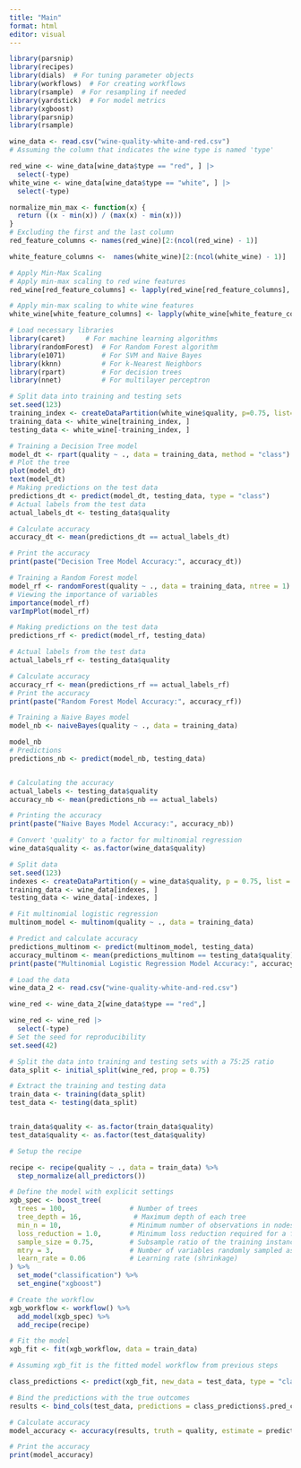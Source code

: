 ```yaml
---
title: "Main"
format: html
editor: visual
---
```


```r
library(parsnip)
library(recipes)
library(dials)  # For tuning parameter objects
library(workflows)  # For creating workflows
library(rsample)  # For resampling if needed
library(yardstick)  # For model metrics
library(xgboost)
library(parsnip)
library(rsample)

wine_data <- read.csv("wine-quality-white-and-red.csv")
# Assuming the column that indicates the wine type is named 'type'

red_wine <- wine_data[wine_data$type == "red", ] |>
  select(-type)
white_wine <- wine_data[wine_data$type == "white", ] |>
  select(-type)

normalize_min_max <- function(x) {
  return ((x - min(x)) / (max(x) - min(x)))
}
# Excluding the first and the last column
red_feature_columns <- names(red_wine)[2:(ncol(red_wine) - 1)]

white_feature_columns <-  names(white_wine)[2:(ncol(white_wine) - 1)]

# Apply Min-Max Scaling
# Apply min-max scaling to red wine features
red_wine[red_feature_columns] <- lapply(red_wine[red_feature_columns], normalize_min_max)

# Apply min-max scaling to white wine features
white_wine[white_feature_columns] <- lapply(white_wine[white_feature_columns], normalize_min_max)

```

```r
# Load necessary libraries
library(caret)     # For machine learning algorithms
library(randomForest)  # For Random Forest algorithm
library(e1071)         # For SVM and Naive Bayes
library(kknn)          # For k-Nearest Neighbors
library(rpart)         # For decision trees
library(nnet)          # For multilayer perceptron

# Split data into training and testing sets
set.seed(123)
training_index <- createDataPartition(white_wine$quality, p=0.75, list= FALSE)
training_data <- white_wine[training_index, ]
testing_data <- white_wine[-training_index, ]
```

```r

# Training a Decision Tree model
model_dt <- rpart(quality ~ ., data = training_data, method = "class")
# Plot the tree
plot(model_dt)
text(model_dt)
# Making predictions on the test data
predictions_dt <- predict(model_dt, testing_data, type = "class")
# Actual labels from the test data
actual_labels_dt <- testing_data$quality

# Calculate accuracy
accuracy_dt <- mean(predictions_dt == actual_labels_dt)

# Print the accuracy
print(paste("Decision Tree Model Accuracy:", accuracy_dt))

```

```r

# Training a Random Forest model
model_rf <- randomForest(quality ~ ., data = training_data, ntree = 1)
# Viewing the importance of variables
importance(model_rf)
varImpPlot(model_rf)

# Making predictions on the test data
predictions_rf <- predict(model_rf, testing_data)

# Actual labels from the test data
actual_labels_rf <- testing_data$quality

# Calculate accuracy
accuracy_rf <- mean(predictions_rf == actual_labels_rf)
# Print the accuracy
print(paste("Random Forest Model Accuracy:", accuracy_rf))
```

```r
# Training a Naive Bayes model
model_nb <- naiveBayes(quality ~ ., data = training_data)

model_nb
# Predictions
predictions_nb <- predict(model_nb, testing_data)


# Calculating the accuracy
actual_labels <- testing_data$quality
accuracy_nb <- mean(predictions_nb == actual_labels)

# Printing the accuracy
print(paste("Naive Bayes Model Accuracy:", accuracy_nb))

```

```r
# Convert 'quality' to a factor for multinomial regression
wine_data$quality <- as.factor(wine_data$quality)

# Split data
set.seed(123)
indexes <- createDataPartition(y = wine_data$quality, p = 0.75, list = FALSE)
training_data <- wine_data[indexes, ]
testing_data <- wine_data[-indexes, ]

# Fit multinomial logistic regression
multinom_model <- multinom(quality ~ ., data = training_data)

# Predict and calculate accuracy
predictions_multinom <- predict(multinom_model, testing_data)
accuracy_multinom <- mean(predictions_multinom == testing_data$quality)
print(paste("Multinomial Logistic Regression Model Accuracy:", accuracy_multinom))

```

```r
# Load the data
wine_data_2 <- read.csv("wine-quality-white-and-red.csv")

wine_red <- wine_data_2[wine_data$type == "red",]

wine_red <- wine_red |>
  select(-type)
# Set the seed for reproducibility
set.seed(42)

# Split the data into training and testing sets with a 75:25 ratio
data_split <- initial_split(wine_red, prop = 0.75)

# Extract the training and testing data
train_data <- training(data_split)
test_data <- testing(data_split)


train_data$quality <- as.factor(train_data$quality)
test_data$quality <- as.factor(test_data$quality)

# Setup the recipe

recipe <- recipe(quality ~ ., data = train_data) %>%
  step_normalize(all_predictors())

# Define the model with explicit settings
xgb_spec <- boost_tree(
  trees = 100,                # Number of trees
  tree_depth = 16,             # Maximum depth of each tree
  min_n = 10,                 # Minimum number of observations in nodes
  loss_reduction = 1.0,       # Minimum loss reduction required for a further partition
  sample_size = 0.75,         # Subsample ratio of the training instance
  mtry = 3,                   # Number of variables randomly sampled as candidates at each split
  learn_rate = 0.06           # Learning rate (shrinkage)
) %>%
  set_mode("classification") %>%
  set_engine("xgboost")

# Create the workflow
xgb_workflow <- workflow() %>%
  add_model(xgb_spec) %>%
  add_recipe(recipe)

# Fit the model
xgb_fit <- fit(xgb_workflow, data = train_data)

# Assuming xgb_fit is the fitted model workflow from previous steps

class_predictions <- predict(xgb_fit, new_data = test_data, type = "class")

# Bind the predictions with the true outcomes
results <- bind_cols(test_data, predictions = class_predictions$.pred_class)

# Calculate accuracy
model_accuracy <- accuracy(results, truth = quality, estimate = predictions)

# Print the accuracy
print(model_accuracy)
```
